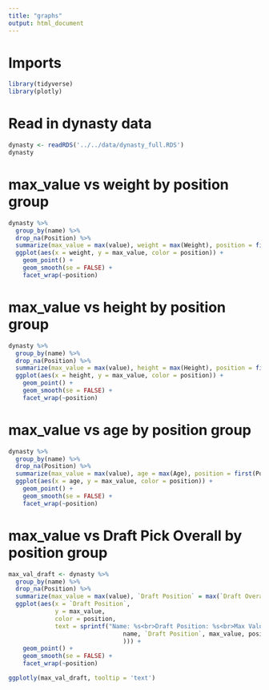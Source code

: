 ```yaml
---
title: "graphs"
output: html_document
---
```


# Imports

```r
library(tidyverse)
library(plotly)
```

# Read in dynasty data

```r
dynasty <- readRDS('../../data/dynasty_full.RDS')
dynasty
```
# max_value vs weight by position group

```r
dynasty %>% 
  group_by(name) %>% 
  drop_na(Position) %>%
  summarize(max_value = max(value), weight = max(Weight), position = first(Position)) %>% 
  ggplot(aes(x = weight, y = max_value, color = position)) +
    geom_point() +
    geom_smooth(se = FALSE) +
    facet_wrap(~position)
```

# max_value vs height by position group

```r
dynasty %>% 
  group_by(name) %>% 
  drop_na(Position) %>%
  summarize(max_value = max(value), height = max(Height), position = first(Position)) %>% 
  ggplot(aes(x = height, y = max_value, color = position)) +
    geom_point() +
    geom_smooth(se = FALSE) +
    facet_wrap(~position)
```

# max_value vs age by position group

```r
dynasty %>% 
  group_by(name) %>% 
  drop_na(Position) %>%
  summarize(max_value = max(value), age = max(Age), position = first(Position)) %>% 
  ggplot(aes(x = age, y = max_value, color = position)) +
    geom_point() +
    geom_smooth(se = FALSE) +
    facet_wrap(~position)
```

# max_value vs Draft Pick Overall by position group

```r
max_val_draft <- dynasty %>% 
  group_by(name) %>% 
  drop_na(Position) %>%
  summarize(max_value = max(value), `Draft Position` = max(`Draft Overall Pick`), position = first(Position)) %>% 
  ggplot(aes(x = `Draft Position`, 
             y = max_value, 
             color = position,
             text = sprintf("Name: %s<br>Draft Position: %s<br>Max Value: %s<br>Position: %s",
                                name, `Draft Position`, max_value, position
                                ))) +
    geom_point() +
    geom_smooth(se = FALSE) +
    facet_wrap(~position)

ggplotly(max_val_draft, tooltip = 'text')
```

